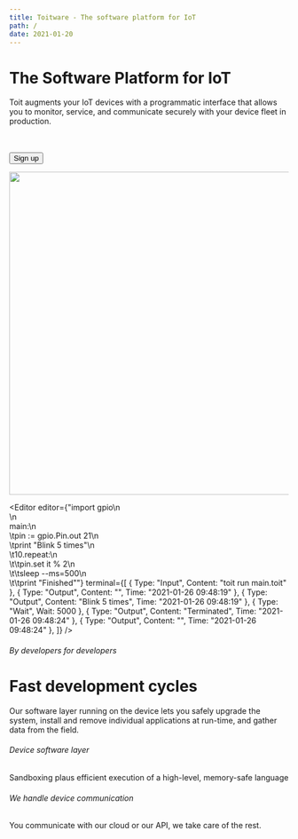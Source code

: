 ```yaml
---
title: Toitware - The software platform for IoT
path: /
date: 2021-01-20
---
```



<HorizontalBlock theme={pinkWhiteTheme}>
<HorizontalBlockItem>

# The Software Platform for IoT

Toit augments your IoT devices with a programmatic interface that allows you to monitor, service, and
communicate securely with your device fleet in production.

<br></br>
<Button variant="outlined" color="secondary">Sign up</Button>

</HorizontalBlockItem>
<HorizontalBlockItem>

<img src={TestImage} style="width:582px" />

</HorizontalBlockItem>
</HorizontalBlock>

<HorizontalBlock theme={whiteBlueTheme} last>
<HorizontalBlockItem>

<Editor editor={"import gpio\n\
\n\
main:\n\
\tpin := gpio.Pin.out 21\n\
\tprint \"Blink 5 times\"\n\
\t10.repeat:\n\
\t\tpin.set it % 2\n\
\t\tsleep --ms=500\n\
\t\tprint \"Finished\""} terminal={[
  { Type: "Input", Content: "toit run main.toit" },
  { Type: "Output", Content: "<process initiated>", Time: "2021-01-26 09:48:19" },
  { Type: "Output", Content: "Blink 5 times", Time: "2021-01-26 09:48:19" },
  { Type: "Wait", Wait: 5000 },
  { Type: "Output", Content: "Terminated", Time: "2021-01-26 09:48:24" },
  { Type: "Output", Content: "<process terminated>", Time: "2021-01-26 09:48:24" },
]} />

</HorizontalBlockItem>
<HorizontalBlockItem>

###### By developers for developers

# Fast development cycles

Our software layer running on the device lets you safely upgrade the system, install and remove individual applications at run-time, and gather data from the field.

</HorizontalBlockItem>
</HorizontalBlock>
<HorizontalBlock theme={whiteBlueTheme}>
<HorizontalBlockItem>


<HighLights>
  <HighLight>

<CodeIcon />

###### Device software layer

Sandboxing plaus efficient execution of a high-level, memory-safe language

  </HighLight>
  <HighLight>

<ConnectionIcon />

###### We handle device communication

You communicate with our cloud or our API, we take care of the rest.

  </HighLight>
</HighLights>

</HorizontalBlockItem>
</HorizontalBlock>

